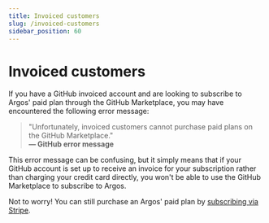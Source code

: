 ```yaml
---
title: Invoiced customers
slug: /invoiced-customers
sidebar_position: 60
---
```


# Invoiced customers

If you have a GitHub invoiced account and are looking to subscribe to Argos' paid plan through the GitHub Marketplace, you may have encountered the following error message:

> "Unfortunately, invoiced customers cannot purchase paid plans on the GitHub Marketplace."<br/> **— GitHub error message**

This error message can be confusing, but it simply means that if your GitHub account is set up to receive an invoice for your subscription rather than charging your credit card directly, you won't be able to use the GitHub Marketplace to subscribe to Argos.

Not to worry! You can still purchase an Argos' paid plan by [subscribing via Stripe](/how-to-subscribe).
